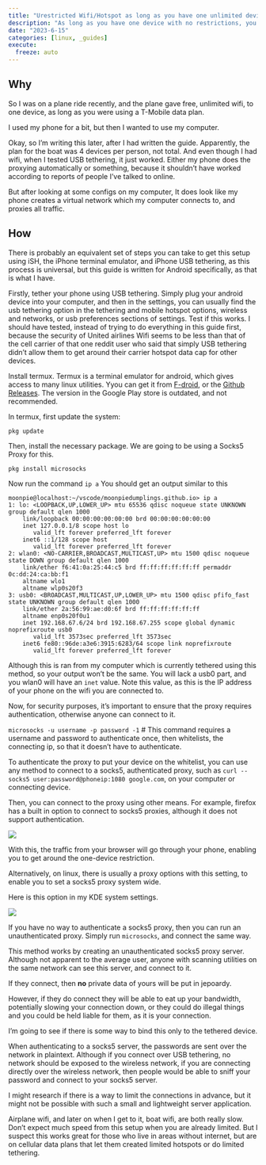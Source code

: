 ```yaml
---
title: "Urestricted Wifi/Hotspot as long as you have one unlimited device"
description: "As long as you have one device with no restrictions, you can make this become many"
date: "2023-6-15"
categories: [linux, _guides]
execute:
  freeze: auto
---
```


## Why

So I was on a plane ride recently, and the plane gave free, unlimited wifi, to one device, as long as you were using a T-Mobile data plan. 

I used my phone for a bit, but then I wanted to use my computer. 

Okay, so I'm writing this later, after I had written the guide. Apparently, the plan for the boat was 4 devices per person, not total. And even though I had wifi, when I tested USB tethering, it just worked. Either my phone does the proxying automatically or something, because it shouldn't have worked according to reports of people I've talked to online. 

But after looking at some configs on my computer, It does look like my phone creates a virtual network which my computer connects to, and proxies all traffic. 

## How

There is probably an equivalent set of steps you can take to get this setup using iSH, the iPhone terminal emulator, and iPhone USB tethering, as this process is universal, but this guide is written for Android specifically, as that is what I have.

Firstly, tether your phone using USB tethering. Simply plug your android device into your computer, and then in the settings, you can usually find the usb tethering option in the tethering and mobile hotspot options, wireless and networks, or usb preferences sections of settings. Test if this works. I should have tested, instead of trying to do everything in this guide first, because the security of United airlines Wifi seems to be less than that of the cell carrier of that one reddit user who said that simply USB tethering didn't allow them to get around their carrier hotspot data cap for other devices.

Install termux. Termux is a terminal emulator for android, which gives access to many linux utilities. Yyou can get it from [F-droid](https://f-droid.org/packages/com.termux/), or the [Github Releases](https://github.com/termux/termux-app/releases/). The version in the Google Play store is outdated, and not recommended.

In termux, first update the system:

`pkg update`

Then, install the necessary package. We are going to be using a Socks5 Proxy for this.

`pkg install microsocks`

Now run the command `ip a` You should get an output similar to this

```.default
moonpie@localhost:~/vscode/moonpiedumplings.github.io> ip a
1: lo: <LOOPBACK,UP,LOWER_UP> mtu 65536 qdisc noqueue state UNKNOWN group default qlen 1000
    link/loopback 00:00:00:00:00:00 brd 00:00:00:00:00:00
    inet 127.0.0.1/8 scope host lo
       valid_lft forever preferred_lft forever
    inet6 ::1/128 scope host 
       valid_lft forever preferred_lft forever
2: wlan0: <NO-CARRIER,BROADCAST,MULTICAST,UP> mtu 1500 qdisc noqueue state DOWN group default qlen 1000
    link/ether f6:41:0a:25:44:c5 brd ff:ff:ff:ff:ff:ff permaddr 0c:dd:24:ca:bb:f1
    altname wlo1
    altname wlp0s20f3
3: usb0: <BROADCAST,MULTICAST,UP,LOWER_UP> mtu 1500 qdisc pfifo_fast state UNKNOWN group default qlen 1000
    link/ether 2a:56:99:ae:d0:6f brd ff:ff:ff:ff:ff:ff
    altname enp0s20f0u1
    inet 192.168.67.6/24 brd 192.168.67.255 scope global dynamic noprefixroute usb0
       valid_lft 3573sec preferred_lft 3573sec
    inet6 fe80::96de:a3e6:3915:6283/64 scope link noprefixroute 
       valid_lft forever preferred_lft forever
```

Although this is ran from my computer which is currently tethered using this method, so your output won't be the same. You will lack a usb0 part, and you wlan0 will have an `inet` value. Note this value, as this is the IP address of your phone on the wifi you are connected to.

Now, for security purposes, it's important to ensure that the proxy requires authentication, otherwise anyone can connect to it.

`microsocks -u username -p password -1` # This command requires a username and password to authenticate once, then whitelists, the connecting ip, so that it doesn't have to authenticate.


To authenticate the proxy to put your device on the whitelist, you can use any method to connect to a socks5, authenticated proxy, such as `curl --socks5 user:password@phoneip:1080 google.com`, on your computer or connecting device. 

Then, you can connect to the proxy using other means. For example, firefox has a built in option to connect to socks5 proxies, although it does not support authentication.

![](images/firefoxsettings.png)

With this, the traffic from your browser will go through your phone, enabling you to get around the one-device restriction. 

Alternatively, on linux, there is usually a proxy options with this setting, to enable you to set a socks5 proxy system wide. 

Here is this option in my KDE system settings.

![](images/kdesettings.png)

If you have no way to authenticate a socks5 proxy, then you can run an unauthenticated proxy. Simply run `microsocks`, and connect the same way.

::: {.callout-warning}
This method works by creating an unauthenticated socks5 proxy server. Although not apparent to the average user, anyone with scanning utilities on the same network can see this server, and connect to it. 

If they connect, then **no** private data of yours will be put in jepoardy.

However, if they do connect they will be able to eat up your bandwidth, potentially slowing your connection down, or they could do illegal things and you could be held liable for them, as it is your connection.

I'm going to see if there is some way to bind this only to the tethered device.
:::

::: {.callout-note}
When authenticating to a socks5 server, the passwords are sent over the network in plaintext. Although if you connect over USB tethering, no network should be exposed to the wireless network, if you are connecting directly over the wireless network, then people would be able to sniff your password and connect to your socks5 server. 

I might research if there is a way to limit the connections in advance, but it might not be possible with such a small and lightweight server application.
:::



Airplane wifi, and later on when I get to it, boat wifi, are both really slow. Don't expect much speed from this setup when you are already limited. But I suspect this works great for those who live in areas without internet, but are on cellular data plans that let them created limited hotspots or do limited tethering.



